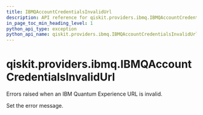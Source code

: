 ```yaml
---
title: IBMQAccountCredentialsInvalidUrl
description: API reference for qiskit.providers.ibmq.IBMQAccountCredentialsInvalidUrl
in_page_toc_min_heading_level: 1
python_api_type: exception
python_api_name: qiskit.providers.ibmq.IBMQAccountCredentialsInvalidUrl
---
```


# qiskit.providers.ibmq.IBMQAccountCredentialsInvalidUrl

<Class id="qiskit.providers.ibmq.IBMQAccountCredentialsInvalidUrl" github="https://github.com/qiskit/qiskit-ibmq-provider/tree/stable/0.19/qiskit/providers/ibmq/exceptions.py" signature="IBMQAccountCredentialsInvalidUrl(*message)">
  Errors raised when an IBM Quantum Experience URL is invalid.

  Set the error message.
</Class>


